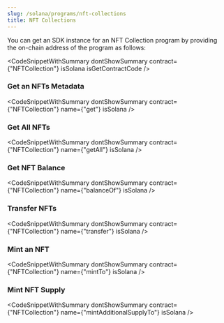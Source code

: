 ```yaml
---
slug: /solana/programs/nft-collections
title: NFT Collections
---
```



You can get an SDK instance for an NFT Collection program by providing the on-chain address of the program as follows:

<CodeSnippetWithSummary
  dontShowSummary
  contract={"NFTCollection"}
  isSolana
  isGetContractCode
/>

### Get an NFTs Metadata

<CodeSnippetWithSummary
  dontShowSummary
  contract={"NFTCollection"}
  name={"get"}
  isSolana
/>

### Get All NFTs

<CodeSnippetWithSummary
  dontShowSummary
  contract={"NFTCollection"}
  name={"getAll"}
  isSolana
/>

### Get NFT Balance

<CodeSnippetWithSummary
  dontShowSummary
  contract={"NFTCollection"}
  name={"balanceOf"}
  isSolana
/>

### Transfer NFTs

<CodeSnippetWithSummary
  dontShowSummary
  contract={"NFTCollection"}
  name={"transfer"}
  isSolana
/>

### Mint an NFT

<CodeSnippetWithSummary
  dontShowSummary
  contract={"NFTCollection"}
  name={"mintTo"}
  isSolana
/>

### Mint NFT Supply

<CodeSnippetWithSummary
  dontShowSummary
  contract={"NFTCollection"}
  name={"mintAdditionalSupplyTo"}
  isSolana
/>
